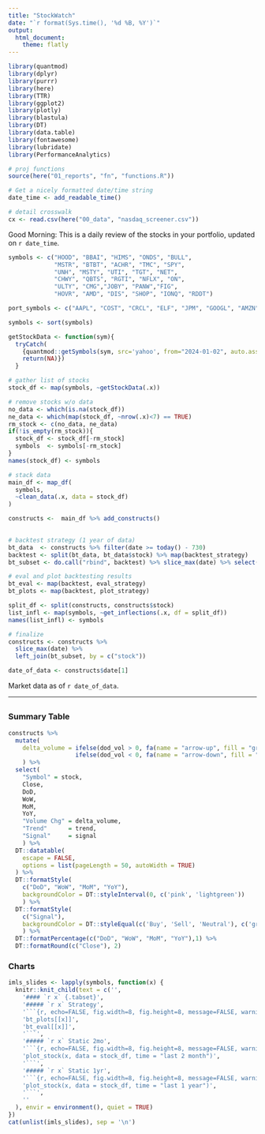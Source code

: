 ```yaml
---
title: "StockWatch"
date: "`r format(Sys.time(), '%d %B, %Y')`"
output: 
  html_document:
    theme: flatly
---
```

```r
library(quantmod)
library(dplyr)
library(purrr)
library(here)
library(TTR)
library(ggplot2)
library(plotly)
library(blastula)
library(DT)
library(data.table)
library(fontawesome)
library(lubridate)
library(PerformanceAnalytics)

# proj functions
source(here("01_reports", "fn", "functions.R"))

# Get a nicely formatted date/time string
date_time <- add_readable_time()

# detail crosswalk
cx <- read.csv(here("00_data", "nasdaq_screener.csv")) 

```
Good Morning: This is a daily review of the stocks in your portfolio, updated on `r date_time`.

```r

symbols <- c("HOOD", "BBAI", "HIMS", "ONDS", "BULL",
             "MSTR", "BTBT", "ACHR", "TMC", "SPY",
             "UNH", "MSTY", "UTI", "TGT", "NET",
             "CHWY", "QBTS", "RGTI", "NFLX", "ON",
             "ULTY", "CMG","JOBY", "PANW","FIG",
             "HOVR", "AMD", "DIS", "SHOP", "IONQ", "RDDT")

port_symbols <- c("AAPL", "COST", "CRCL", "ELF", "JPM", "GOOGL", "AMZN", "GLD", "NET", "VUG", "MSFT", "NVDA", "VOO", "BYDDY", "V", "VDADX", "QQQM", "QQQ", "VYM", "SCHD", "O", "TSM", "BABA", "VDE", "NBIS", "GELYF", "BA", "EL", "TCMD", "CRWV")

symbols <- sort(symbols)

getStockData <- function(sym){
  tryCatch(
    {quantmod::getSymbols(sym, src='yahoo', from="2024-01-02", auto.assign=FALSE)}, error = function(msg){
    return(NA)})
  }

# gather list of stocks 
stock_df <- map(symbols, ~getStockData(.x))

# remove stocks w/o data
no_data <- which(is.na(stock_df))
ne_data <- which(map(stock_df, ~nrow(.x)<7) == TRUE)
rm_stock <- c(no_data, ne_data)
if(!is_empty(rm_stock)){
  stock_df <- stock_df[-rm_stock]
  symbols  <- symbols[-rm_stock] 
}
names(stock_df) <- symbols

# stack data
main_df <- map_df(
  symbols,
  ~clean_data(.x, data = stock_df)
) 

constructs <-  main_df %>% add_constructs()
  

# backtest strategy (1 year of data) 
bt_data  <- constructs %>% filter(date >= today() - 730)
backtest <- split(bt_data, bt_data$stock) %>% map(backtest_strategy)
bt_subset <- do.call("rbind", backtest) %>% slice_max(date) %>% select(stock, signal, execute)

# eval and plot backtesting results
bt_eval <- map(backtest, eval_strategy)
bt_plots <- map(backtest, plot_strategy)

split_df <- split(constructs, constructs$stock)
list_infl <- map(symbols, ~get_inflections(.x, df = split_df))
names(list_infl) <- symbols

# finalize
constructs <- constructs %>% 
  slice_max(date) %>% 
  left_join(bt_subset, by = c("stock"))

date_of_data <- constructs$date[1]
```

Market data as of `r date_of_data`.     

---

##  {.tabset}

### Summary Table
```r

constructs %>% 
  mutate(
    delta_volume = ifelse(dod_vol > 0, fa(name = "arrow-up", fill = "green"), 
                   ifelse(dod_vol < 0, fa(name = "arrow-down", fill = "red"), ""))
    ) %>% 
  select(
    "Symbol" = stock, 
    Close, 
    DoD, 
    WoW, 
    MoM, 
    YoY, 
    "Volume Chg" = delta_volume, 
    "Trend"      = trend, 
    "Signal"     = signal
    ) %>% 
  DT::datatable(
    escape = FALSE,
    options = list(pageLength = 50, autoWidth = TRUE)
  ) %>% 
  DT::formatStyle(
    c("DoD", "WoW", "MoM", "YoY"),
    backgroundColor = DT::styleInterval(0, c('pink', 'lightgreen'))
    ) %>%
  DT::formatStyle(
    c("Signal"),
    backgroundColor = DT::styleEqual(c('Buy', 'Sell', 'Neutral'), c('green', 'orange', 'lightgrey'))
    ) %>% 
  DT::formatPercentage(c("DoD", "WoW", "MoM", "YoY"),1) %>% 
  DT::formatRound(c("Close"), 2)
```

### Charts {.tabset}
```r

imls_slides <- lapply(symbols, function(x) {
  knitr::knit_child(text = c('',
    '#### `r x` {.tabset}',
    '##### `r x` Strategy',
    '```{r, echo=FALSE, fig.width=8, fig.height=8, message=FALSE, warning = FALSE}',
    'bt_plots[[x]]',
    'bt_eval[[x]]',
    '```',
    '##### `r x` Static 2mo',
    '```{r, echo=FALSE, fig.width=8, fig.height=8, message=FALSE, warning = FALSE}',
    'plot_stock(x, data = stock_df, time = "last 2 month")',
    '```',
    '##### `r x` Static 1yr',
    '```{r, echo=FALSE, fig.width=8, fig.height=8, message=FALSE, warning = FALSE}',
    'plot_stock(x, data = stock_df, time = "last 1 year")',
    '```',
    ''
  ), envir = environment(), quiet = TRUE)
})
cat(unlist(imls_slides), sep = '\n')
```


